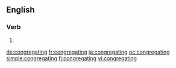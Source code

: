 ==English==

===Verb===
{{head|en|present participle}}

# {{present participle of|congregate|lang=en}}

[[de:congregating]]
[[fr:congregating]]
[[ja:congregating]]
[[oc:congregating]]
[[simple:congregating]]
[[fi:congregating]]
[[vi:congregating]]